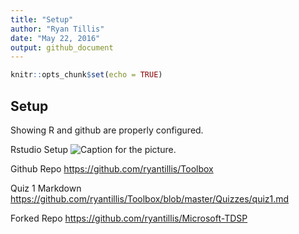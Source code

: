 ```yaml
---
title: "Setup"
author: "Ryan Tillis"
date: "May 22, 2016"
output: github_document
---
```


```r
knitr::opts_chunk$set(echo = TRUE)
```

## Setup

Showing R and github are properly configured.

Rstudio Setup
![Caption for the picture.](/Users/Ryan/Desktop/setup.png)

Github Repo
<https://github.com/ryantillis/Toolbox>

Quiz 1 Markdown
<https://github.com/ryantillis/Toolbox/blob/master/Quizzes/quiz1.md>

Forked Repo
<https://github.com/ryantillis/Microsoft-TDSP>